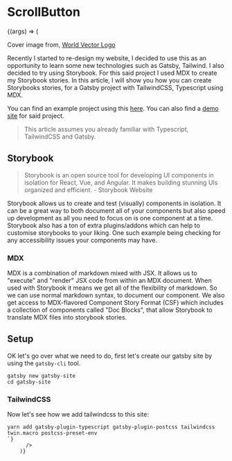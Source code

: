 

<Meta title="Molecules | ScrollButton" component={ScrollButton} />

# ScrollButton

<Preview>
  <Story name="Basic" args={{
    anchor: "root"
  }}>
    {(args) => (
      <ScrollButton {...args} />
      <BlogPost
        id="root"
        coverImage="https://images.unsplash.com/photo-1593642634524-b40b5baae6bb?ixlib=rb-1.2.1&ixid=eyJhcHBfaWQiOjEyMDd9&auto=format&fit=crop&w=2089&q=80"
        date="2020-06-29"
        data={`<blockquote>
<p>Cover image from, <a href="https://worldvectorlogo.com/downloaded/storybook-1">World Vector Logo</a></p>
</blockquote>
<p>Recently I started to re-design my website, I decided to use this as an opportunity to learn some new technologies
such as Gatsby, Tailwind. I also decided to try using Storybook. For this said project I used MDX to create my
Storybook stories. In this article, I will show you how you can create Storybooks stories, for a Gatsby project
with TailwindCSS, Typescript using MDX.</p>
<p>You can find an example project using this <a href="https://gitlab.com/hmajid2301/personal-site/-/tree/e415420744b2a8f49eddaf2d3058b23c70f46638/.storybook">here</a>.
You can also find a <a href="https://storybook.haseebmajid.dev/">demo site</a> for said project.</p>
<blockquote>
<p>This article assumes you already familiar with Typescript, TailwindCSS and Gatsby.</p>
</blockquote>
<h2>Storybook</h2>
<blockquote>
<p>Storybook is an open source tool for developing UI components in isolation for React, Vue, and Angular. It makes building stunning UIs organized and efficient. - Storybook Website</p>
</blockquote>
<p>Storybook allows us to create and test (visually) components in isolation. It can be a great way to both document all
of your components but also speed up development as all you need to focus on is one component at a time. Storybook
also has a ton of extra plugins/addons which can help to customise storybooks to your liking. One such example being
checking for any accessibility issues your components may have.</p>
<h3>MDX</h3>
<p>MDX is a combination of markdown mixed with JSX. It allows us to "execute" and "render" JSX code from within an MDX
document. When used with Storybook it means we get all of the flexibility of markdown. So we can use normal markdown
syntax, to document our component. We also get access to MDX-flavored Component Story Format (CSF) which includes a collection
of components called "Doc Blocks", that allow Storybook to translate MDX files into storybook stories.</p>
<h2>Setup</h2>
<p>OK let's go over what we need to do, first let's create our gatsby site by using the <code class="language-text">gatsby-cli</code> tool.</p>
<div class="gatsby-highlight" data-language="bash"><pre class="language-bash"><code class="language-bash">gatsby new gatsby-site
<span class="token builtin class-name">cd</span> gatsby-site</code></pre></div>
<h3>TailwindCSS</h3>
<p>Now let's see how we add tailwindcss to this site:</p>
<div class="gatsby-highlight" data-language="bash"><pre style="counter-reset: linenumber 4" class="language-bash line-numbers"><code class="language-bash"><span class="token function">yarn</span> <span class="token function">add</span> gatsby-plugin-typescript gatsby-plugin-postcss tailwindcss twin.macro postcss-preset-env
`}
      />
    )}
  </Story>
</Preview>

<Props story="Basic" />
